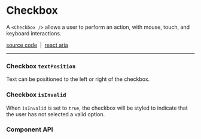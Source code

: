 
<Meta title="Components/Checkbox" />

# Checkbox

A `<Checkbox />` allows a user to perform an action, with mouse, touch, and keyboard
interactions.

[source code](https://github.com/alex-mcgovern/boondoggle/tree/main/src/components/checkbox)
&nbsp;|&nbsp;
[react aria](https://react-spectrum.adobe.com/react-aria/Checkbox.html)

<hr />

<Canvas of={checkboxExamples.example} sourceState="none" />

### Checkbox `textPosition`


Text can be positioned to the left or right of the checkbox.

<Unstyled>
<div className="grid grid-cols-1 gap-2 md:grid-cols-2">
    <Canvas
        className="!my-2"
        of={checkboxExamples.textPositionRight}
    />
    <Canvas
        className="!my-2"
        of={checkboxExamples.textPositionLeft}
    />
</div>
</Unstyled>

### Checkbox `isInvalid`

When `isInvalid` is set to `true`, the checkbox will be styled to indicate that
the user has not selected a valid option.

<Canvas of={checkboxExamples.isInvalid} />

### Component API

<ArgTypes of={Checkbox} />

